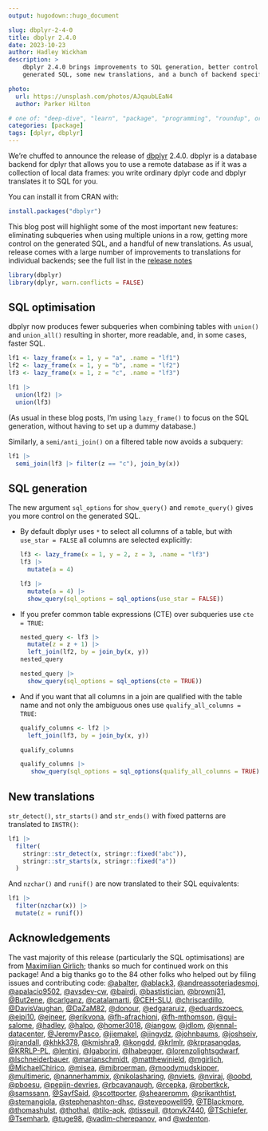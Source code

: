 ```yaml
---
output: hugodown::hugo_document

slug: dbplyr-2-4-0
title: dbplyr 2.4.0
date: 2023-10-23
author: Hadley Wickham
description: >
    dbplyr 2.4.0 brings improvements to SQL generation, better control over the
    generated SQL, some new translations, and a bunch of backend specific improvements.

photo:
  url: https://unsplash.com/photos/AJqaubLEaN4
  author: Parker Hilton

# one of: "deep-dive", "learn", "package", "programming", "roundup", or "other"
categories: [package] 
tags: [dplyr, dbplyr]
---
```


```{=html}
<!--
* also include something about dbplyr 2.3.1?
  * support for `join_by()`
  * many bugs introduced in 2.3.0 fixed

TODO:
* [x] Look over / edit the post's title in the yaml
* [x] Edit (or delete) the description; note this appears in the Twitter card
* [x] Pick category and tags (see existing with `hugodown::tidy_show_meta()`)
* [x] Find photo & update yaml metadata
* [x] Create `thumbnail-sq.jpg`; height and width should be equal
* [x] Create `thumbnail-wd.jpg`; width should be >5x height
* [x] `hugodown::use_tidy_thumbnails()`
* [x] Add intro sentence, e.g. the standard tagline for the package
* [x] `usethis::use_tidy_thanks()`
-->
```
We're chuffed to announce the release of [dbplyr](http://dbplyr.tidyverse.org/) 2.4.0.
dbplyr is a database backend for dplyr that allows you to use a remote database as if it was a collection of local data frames: you write ordinary dplyr code and dbplyr translates it to SQL for you.

You can install it from CRAN with:

```r
install.packages("dbplyr")
```

This blog post will highlight some of the most important new features: eliminating subqueries when using multiple unions in a row, getting more control on the generated SQL, and a handful of new translations.
As usual, release comes with a large number of improvements to translations for individual backends; see the full list in the [release notes](https://github.com/tidyverse/dbplyr/releases/tag/v2.4.0)

```r
library(dbplyr)
library(dplyr, warn.conflicts = FALSE)
```

## SQL optimisation

dbplyr now produces fewer subqueries when combining tables with `union()` and `union_all()` resulting in shorter, more readable, and, in some cases, faster SQL.

```r
lf1 <- lazy_frame(x = 1, y = "a", .name = "lf1")
lf2 <- lazy_frame(x = 1, y = "b", .name = "lf2")
lf3 <- lazy_frame(x = 1, z = "c", .name = "lf3")

lf1 |> 
  union(lf2) |>
  union(lf3)
```

(As usual in these blog posts, I'm using `lazy_frame()` to focus on the SQL generation, without having to set up a dummy database.)

Similarly, a `semi/anti_join()` on a filtered table now avoids a subquery:

```r
lf1 |> 
  semi_join(lf3 |> filter(z == "c"), join_by(x))
```

## SQL generation

The new argument `sql_options` for `show_query()` and `remote_query()` gives you more control on the generated SQL.

-   By default dbplyr uses `*` to select all columns of a table, but with `use_star = FALSE` all columns are selected explicitly:

    ```r
    lf3 <- lazy_frame(x = 1, y = 2, z = 3, .name = "lf3")
    lf3 |> 
      mutate(a = 4)

    lf3 |> 
      mutate(a = 4) |> 
      show_query(sql_options = sql_options(use_star = FALSE))
    ```

-   If you prefer common table expressions (CTE) over subqueries use `cte = TRUE`:

    ```r
    nested_query <- lf3 |> 
      mutate(z = z + 1) |> 
      left_join(lf2, by = join_by(x, y))
    nested_query

    nested_query |> 
      show_query(sql_options = sql_options(cte = TRUE))
    ```

-   And if you want that all columns in a join are qualified with the table name and not only the ambiguous ones use `qualify_all_columns = TRUE`:

    ```r
    qualify_columns <- lf2 |> 
      left_join(lf3, by = join_by(x, y))

    qualify_columns

    qualify_columns |> 
       show_query(sql_options = sql_options(qualify_all_columns = TRUE))
    ```

## New translations

`str_detect()`, `str_starts()` and `str_ends()` with fixed patterns are translated to `INSTR()`:

```r
lf1 |> 
  filter(
    stringr::str_detect(x, stringr::fixed("abc")),
    stringr::str_starts(x, stringr::fixed("a"))
  )
```

And `nzchar()` and `runif()` are now translated to their SQL equivalents:

```r
lf1 |> 
  filter(nzchar(x)) |> 
  mutate(z = runif())
```

## Acknowledgements

The vast majority of this release (particularly the SQL optimisations) are from [Maximilian Girlich](https://github.com/mgirlich); thanks so much for continued work on this package!
And a big thanks go to the 84 other folks who helped out by filing issues and contributing code: [\@abalter](https://github.com/abalter), [\@ablack3](https://github.com/ablack3), [\@andreassoteriadesmoj](https://github.com/andreassoteriadesmoj), [\@apalacio9502](https://github.com/apalacio9502), [\@avsdev-cw](https://github.com/avsdev-cw), [\@bairdj](https://github.com/bairdj), [\@bastistician](https://github.com/bastistician), [\@brownj31](https://github.com/brownj31), [\@But2ene](https://github.com/But2ene), [\@carlganz](https://github.com/carlganz), [\@catalamarti](https://github.com/catalamarti), [\@CEH-SLU](https://github.com/CEH-SLU), [\@chriscardillo](https://github.com/chriscardillo), [\@DavisVaughan](https://github.com/DavisVaughan), [\@DaZaM82](https://github.com/DaZaM82), [\@donour](https://github.com/donour), [\@edgararuiz](https://github.com/edgararuiz), [\@eduardszoecs](https://github.com/eduardszoecs), [\@eipi10](https://github.com/eipi10), [\@ejneer](https://github.com/ejneer), [\@erikvona](https://github.com/erikvona), [\@fh-afrachioni](https://github.com/fh-afrachioni), [\@fh-mthomson](https://github.com/fh-mthomson), [\@gui-salome](https://github.com/gui-salome), [\@hadley](https://github.com/hadley), [\@halpo](https://github.com/halpo), [\@homer3018](https://github.com/homer3018), [\@iangow](https://github.com/iangow), [\@jdlom](https://github.com/jdlom), [\@jennal-datacenter](https://github.com/jennal-datacenter), [\@JeremyPasco](https://github.com/JeremyPasco), [\@jiemakel](https://github.com/jiemakel), [\@jingydz](https://github.com/jingydz), [\@johnbaums](https://github.com/johnbaums), [\@joshseiv](https://github.com/joshseiv), [\@jrandall](https://github.com/jrandall), [\@khkk378](https://github.com/khkk378), [\@kmishra9](https://github.com/kmishra9), [\@kongdd](https://github.com/kongdd), [\@krlmlr](https://github.com/krlmlr), [\@krprasangdas](https://github.com/krprasangdas), [\@KRRLP-PL](https://github.com/KRRLP-PL), [\@lentinj](https://github.com/lentinj), [\@lgaborini](https://github.com/lgaborini), [\@lhabegger](https://github.com/lhabegger), [\@lorenzolightsgdwarf](https://github.com/lorenzolightsgdwarf), [\@lschneiderbauer](https://github.com/lschneiderbauer), [\@marianschmidt](https://github.com/marianschmidt), [\@matthewjnield](https://github.com/matthewjnield), [\@mgirlich](https://github.com/mgirlich), [\@MichaelChirico](https://github.com/MichaelChirico), [\@misea](https://github.com/misea), [\@mjbroerman](https://github.com/mjbroerman), [\@moodymudskipper](https://github.com/moodymudskipper), [\@multimeric](https://github.com/multimeric), [\@nannerhammix](https://github.com/nannerhammix), [\@nikolasharing](https://github.com/nikolasharing), [\@nviets](https://github.com/nviets), [\@nviraj](https://github.com/nviraj), [\@oobd](https://github.com/oobd), [\@pboesu](https://github.com/pboesu), [\@pepijn-devries](https://github.com/pepijn-devries), [\@rbcavanaugh](https://github.com/rbcavanaugh), [\@rcepka](https://github.com/rcepka), [\@robertkck](https://github.com/robertkck), [\@samssann](https://github.com/samssann), [\@SayfSaid](https://github.com/SayfSaid), [\@scottporter](https://github.com/scottporter), [\@shearerpmm](https://github.com/shearerpmm), [\@srikanthtist](https://github.com/srikanthtist), [\@stemangiola](https://github.com/stemangiola), [\@stephenashton-dhsc](https://github.com/stephenashton-dhsc), [\@stevepowell99](https://github.com/stevepowell99), [\@TBlackmore](https://github.com/TBlackmore), [\@thomashulst](https://github.com/thomashulst), [\@thothal](https://github.com/thothal), [\@tilo-aok](https://github.com/tilo-aok), [\@tisseuil](https://github.com/tisseuil), [\@tonyk7440](https://github.com/tonyk7440), [\@TSchiefer](https://github.com/TSchiefer), [\@Tsemharb](https://github.com/Tsemharb), [\@tuge98](https://github.com/tuge98), [\@vadim-cherepanov](https://github.com/vadim-cherepanov), and [\@wdenton](https://github.com/wdenton).
